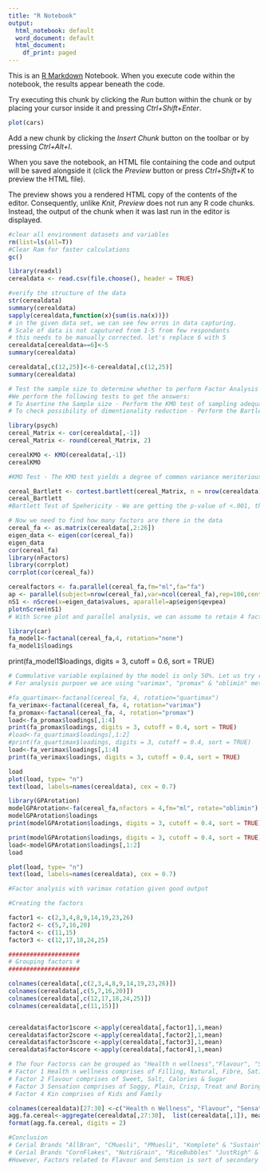 ---
title: "R Notebook"
output:
  html_notebook: default
  word_document: default
  html_document:
    df_print: paged
---

This is an [R Markdown](http://rmarkdown.rstudio.com) Notebook. When you execute code within the notebook, the results appear beneath the code. 

Try executing this chunk by clicking the *Run* button within the chunk or by placing your cursor inside it and pressing *Ctrl+Shift+Enter*. 

```{r}
plot(cars)
```

Add a new chunk by clicking the *Insert Chunk* button on the toolbar or by pressing *Ctrl+Alt+I*.

When you save the notebook, an HTML file containing the code and output will be saved alongside it (click the *Preview* button or press *Ctrl+Shift+K* to preview the HTML file).

The preview shows you a rendered HTML copy of the contents of the editor. Consequently, unlike *Knit*, *Preview* does not run any R code chunks. Instead, the output of the chunk when it was last run in the editor is displayed.
```{r}
#clear all environment datasets and variables
rm(list=ls(all=T))
#Clear Ram for faster calculations
gc()
```


```{r}
library(readxl)
cerealdata <- read.csv(file.choose(), header = TRUE)
```


```{r}
#verify the structure of the data
str(cerealdata)
summary(cerealdata)
sapply(cerealdata,function(x){sum(is.na(x))})
# in the given data set, we can see few erros in data capturing.
# Scale of data is not caputured from 1-5 from few respondants
# this needs to be manually corrected. let's replace 6 with 5
cerealdata[cerealdata==6]<-5
summary(cerealdata)
```

```{r}
cerealdata[,c(12,25)]<-6-cerealdata[,c(12,25)]
summary(cerealdata)


```


```{r}
# Test the sample size to determine whether to perform Factor Analysis or PCA and if the dimentionality reduction is a possibility at all(corelation adequacy). 
#We perform the following tests to get the answers:
# To Asertine the Sample size - Perform the KMO test of sampling adequacy.
# To check possibility of dimentionality reduction - Perform the Bartlett Test of Sphericity

library(psych)
cereal_Matrix <- cor(cerealdata[,-1])
cereal_Matrix <- round(cereal_Matrix, 2)
```


```{r}
cerealKMO <- KMO(cerealdata[,-1])
cerealKMO

#KMO Test - The KMO test yields a degree of common variance meritorious. The overall MSA or KMO is 0.85 which implies our sample is large enough for factor analysis or PCA
```


```{r}
cereal_Bartlett <- cortest.bartlett(cereal_Matrix, n = nrow(cerealdata))
cereal_Bartlett
#Bartlett Test of Spehericity - We are getting the p-value of <.001, thus the null hypothesis is rejected (The null hypothesis is that the corelation matrix is an identity matrix i.e. there is no scope for dimentionality reduction.). Hence, dimensionality reduction is a possibility using PCA/FA
```


```{r}
# Now we need to find how many factors are there in the data
cereal_fa <- as.matrix(cerealdata[,2:26])
eigen_data <- eigen(cor(cereal_fa))
eigen_data
cor(cereal_fa)
library(nFactors)
library(corrplot)
corrplot(cor(cereal_fa))

```
```{r}
cerealfactors <- fa.parallel(cereal_fa,fm="ml",fa="fa")
ap <- parallel(subject=nrow(cereal_fa),var=ncol(cereal_fa),rep=100,cent=.05)
nS1 <- nScree(x=eigen_data$values, aparallel=ap$eigen$qevpea)
plotnScree(nS1)
# With Scree plot and parallel analysis, we can assume to retain 4 factors

```

```{r}
library(car)
fa_model1<-factanal(cereal_fa,4, rotation="none")
fa_model1$loadings
```


print(fa_model1$loadings, digits = 3, cutoff = 0.6, sort = TRUE)


```{r}

# Cummulative variable explained by the model is only 50%. Let us try rotating the factors. 
# For analysis purpoer we are using "varimax", "promax" & "oblimin" methods

#fa_quartimax<-factanal(cereal_fa, 4, rotation="quartimax")
fa_verimax<-factanal(cereal_fa, 4, rotation="varimax")
fa_promax<-factanal(cereal_fa, 4, rotation="promax")
load<-fa_promax$loadings[,1:4]
print(fa_promax$loadings, digits = 3, cutoff = 0.4, sort = TRUE)
#load<-fa_quartimax$loadings[,1:2]
#print(fa_quartimax$loadings, digits = 3, cutoff = 0.4, sort = TRUE)
load<-fa_verimax$loadings[,1:4]
print(fa_verimax$loadings, digits = 3, cutoff = 0.4, sort = TRUE)
```


```{r}
load
plot(load, type= "n")
text(load, labels=names(cerealdata), cex = 0.7)
```


```{r}
library(GPArotation)
modelGPArotation<-fa(cereal_fa,nfactors = 4,fm="ml", rotate="oblimin")
modelGPArotation$loadings
print(modelGPArotation$loadings, digits = 3, cutoff = 0.4, sort = TRUE)

```

```{r}
print(modelGPArotation$loadings, digits = 3, cutoff = 0.4, sort = TRUE)
load<-modelGPArotation$loadings[,1:2]
load
```


```{r}
plot(load, type= "n")
text(load, labels=names(cerealdata), cex = 0.7)
```


```{r}
#Factor analysis with varimax rotation given good output

#Creating the factors

factor1 <- c(2,3,4,8,9,14,19,23,26)
factor2 <- c(5,7,16,20)
factor4 <- c(11,15)
factor3 <- c(12,17,18,24,25)
```


```{r}
####################
# Grouping factors #
####################

colnames(cerealdata[,c(2,3,4,8,9,14,19,23,26)])
colnames(cerealdata[,c(5,7,16,20)])
colnames(cerealdata[,c(12,17,18,24,25)])
colnames(cerealdata[,c(11,15)])


cerealdata$factor1score <-apply(cerealdata[,factor1],1,mean)
cerealdata$factor2score <-apply(cerealdata[,factor2],1,mean)
cerealdata$factor3score <-apply(cerealdata[,factor3],1,mean)
cerealdata$factor4score <-apply(cerealdata[,factor4],1,mean)
```



```{r}
# The four Factorss can be grouped as "Health n wellness","Flavour", "Sentation" & "Kin"
# Factor 1 Health n wellness comprises of Filling, Natural, Fibre, Satisfying, Energy, Health, Regular, Quality & Nutritious
# Factor 2 Flavour comprises of Sweet, Salt, Calories & Sugar
# Factor 3 Sensation comprises of Soggy, Plain, Crisp, Treat and Boring
# Factor 4 Kin comprises of Kids and Family

colnames(cerealdata)[27:30] <-c("Health n Wellness", "Flavour", "Sensation", "Kin")
agg.fa.cereal<-aggregate(cerealdata[,27:30],  list(cerealdata[,1]), mean)
format(agg.fa.cereal, digits = 2)
```

```{r}
#Conclusion
# Cerial Brands "AllBran", "CMuesli", "PMuesli", "Komplete" & "Sustain" is having high preferrenc with customers who are health and wellness consious - company can market these brands accordingly
# Cerial Brands "CornFlakes", "NutriGrain", "RiceBubbles" "JustRigh" & "SpecialK" is primerily associated with Chindrens and Family
#However, Factors related to Flavour and Senstion is sort of secondary wish for both Health and wellness and Kin grouped buyers - company should also focus on taste and flavour 

```

